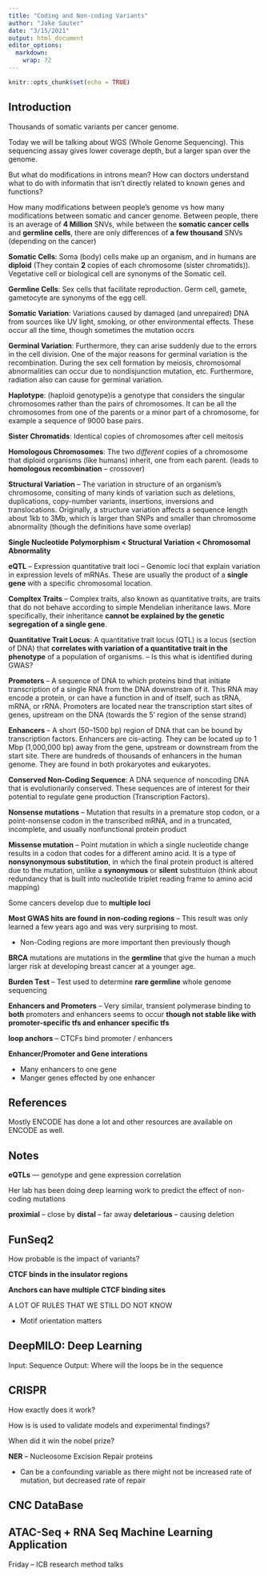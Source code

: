 ```yaml
---
title: "Coding and Non-coding Variants"
author: "Jake Sauter"
date: "3/15/2021"
output: html_document
editor_options: 
  markdown: 
    wrap: 72
---
```


```r
knitr::opts_chunk$set(echo = TRUE)
```

## Introduction

Thousands of somatic variants per cancer genome.

Today we will be talking about WGS (Whole Genome Sequencing). This
sequencing assay gives lower coverage depth, but a larger span over the
genome.

But what do modifications in introns mean? How can doctors understand
what to do with informatin that isn't directly related to known genes
and functions?

How many modifications between people's genome vs how many modifications
between somatic and cancer genome. Between people, there is an average
of **4 Million** SNVs, while between the **somatic cancer cells** and
**germline cells**, there are only differences of **a few thousand**
SNVs (depending on the cancer)

**Somatic Cells**: Soma (body) cells make up an organism, and in humans
are **diploid** (They contain **2** copies of each chromosome (sister
chromatids)). Vegetative cell or biological cell are synonyms of the
Somatic cell.

**Germline Cells**: Sex cells that facilitate reproduction. Germ cell,
gamete, gametocyte are synonyms of the egg cell.

**Somatic Variation**: Variations caused by damaged (and unrepaired) DNA
from sources like UV light, smoking, or other environmental effects.
These occur all the time, though sometimes the mutation occrs

**Germinal Variation**: Furthermore, they can arise suddenly due to the
errors in the cell division. One of the major reasons for germinal
variation is the recombination. During the sex cell formation by
meiosis, chromosomal abnormalities can occur due to nondisjunction
mutation, etc. Furthermore, radiation also can cause for germinal
variation.

**Haplotype**: (haploid genotype)is a genotype that considers the
singular chromosomes rather than the pairs of chromosomes. It can be all
the chromosomes from one of the parents or a minor part of a chromosome,
for example a sequence of 9000 base pairs.

**Sister Chromatids**: Identical copies of chromosomes after cell
meitosis

**Homologous Chromosomes**: The two *different* copies of a chromosome
that diploid organisms (like humans) inherit, one from each parent.
(leads to **homologous recombination** -- crossover)

**Structural Variation** -- The variation in structure of an organism's
chromosome, consiting of many kinds of variation such as deletions,
duplications, copy-number variants, insertions, inversions and
translocations. Originally, a structure variation affects a sequence
length about 1kb to 3Mb, which is larger than SNPs and smaller than
chromosome abnormality (though the definitions have some overlap)

**Single Nucleotide Polymorphism \< Structural Variation \< Chromosomal
Abnormality**

**eQTL** -- Expression quantitative trait loci -- Genomic loci that
explain variation in expression levels of mRNAs. These are usually the
product of a **single gene** with a specific chromosomal location.

**Compltex Traits** -- Complex traits, also known as quantitative
traits, are traits that do not behave according to simple Mendelian
inheritance laws. More specifically, their inheritance **cannot be
explained by the genetic segregation of a single gene**.

**Quantitative Trait Locus**: A quantitative trait locus (QTL) is a
locus (section of DNA) that **correlates with variation of a
quantitative trait in the phenotype** of a population of organisms. --
Is this what is identified during GWAS?

**Promoters** -- A sequence of DNA to which proteins bind that initiate
transcription of a single RNA from the DNA downstream of it. This RNA
may encode a protein, or can have a function in and of itself, such as
tRNA, mRNA, or rRNA. Promoters are located near the transcription start
sites of genes, upstream on the DNA (towards the 5' region of the sense
strand)

**Enhancers** -- A short (50--1500 bp) region of DNA that can be bound
by transcription factors. Enhancers are cis-acting. They can be located
up to 1 Mbp (1,000,000 bp) away from the gene, upstream or downstream
from the start site. There are hundreds of thousands of enhancers in the
human genome. They are found in both prokaryotes and eukaryotes.

**Conserved Non-Coding Sequence**: A DNA sequence of noncoding DNA that
is evolutionarily conserved. These sequences are of interest for their
potential to regulate gene production (Transcription Factors).

**Nonsense mutations** -- Mutation that results in a premature stop
codon, or a point-nonsense codon in the transcribed mRNA, and in a
truncated, incomplete, and usually nonfunctional protein product

**Missense mutation** -- Point mutation in which a single nucleotide
change results in a codon that codes for a different amino acid. It is a
type of **nonsynonymous substitution**, in which the final protein
product is altered due to the mutation, unlike a **synonymous** or
**silent** substituion (think about redundancy that is built into
nucleotide triplet reading frame to amino acid mapping)

Some cancers develop due to **multiple loci**

**Most GWAS hits are found in non-coding regions** -- This result was
only learned a few years ago and was very surprising to most.

-   Non-Coding regions are more important then previously though

**BRCA** mutations are mutations in the **germline** that give the human
a much larger risk at developing breast cancer at a younger age.

**Burden Test** -- Test used to determine **rare germline** whole genome
sequencing

**Enhancers and Promoters** -- Very similar, transient polymerase
binding to **both** promoters and enhancers seems to occur **though not
stable like with promoter-specific tfs and enhancer specific tfs**

**loop anchors** -- CTCFs bind promoter / enhancers

**Enhancer/Promoter and Gene interations**

-   Many enhancers to one gene
-   Manger genes effected by one enhancer

## **References**

Mostly ENCODE has done a lot and other resources are available on ENCODE
as well.

## **Notes**

**eQTLs** --- genotype and gene expression correlation

Her lab has been doing deep learning work to predict the effect of
non-coding mutations

**proximial** -- close by **distal** -- far away **deletarious** --
causing deletion

## **FunSeq2**

How probable is the impact of variants?

**CTCF binds in the insulator regions**

**Anchors can have multiple CTCF binding sites**

A LOT OF RULES THAT WE STILL DO NOT KNOW

-   Motif orientation matters

## **DeepMILO: Deep Learning**

Input: Sequence Output: Where will the loops be in the sequence

## **CRISPR**

How exactly does it work?

How is is used to validate models and experimental findings?

When did it win the nobel prize?

**NER** -- Nucleosome Excision Repair proteins

-   Can be a confounding variable as there might not be increased rate
    of mutation, but decreased rate of repair

## CNC DataBase

## ATAC-Seq + RNA Seq Machine Learning Application

Friday -- ICB research method talks
